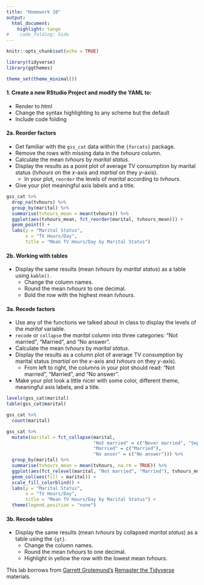 ```yaml
---
title: "Homework 10"
output: 
  html_document:
    highlight: tango
#    code_folding: hide
---
```


```r
knitr::opts_chunk$set(echo = TRUE)

library(tidyverse)
library(ggthemes)

theme_set(theme_minimal())

```

#### 1. Create a new RStudio Project and modify the YAML to: 

* Render to html
* Change the syntax highlighting to any scheme but the default 
* Include code folding


#### 2a. Reorder **factors**

* Get familiar with the `gss_cat` data within the `{forcats}` package.
* Remove the rows with missing data in the *tvhours* column.
* Calculate the mean *tvhours* by *marital status*.
* Display the results as a point plot of average TV consumption by marital status (*tvhours* on the *x*-axis and *martial* on they *y*-axis).
  + In your plot, `reorder` the levels of *marital* according to *tvhours*.
* Give your plot meaningful axis labels and a title.

```r

gss_cat %>%
  drop_na(tvhours) %>%
  group_by(marital) %>%
  summarise(tvhours_mean = mean(tvhours)) %>%
  ggplot(aes(tvhours_mean, fct_reorder(marital, tvhours_mean))) +
  geom_point() +
  labs(y = "Marital Status",
       x = "TV Hours/Day",
       title = "Mean TV Hours/Day by Marital Status")

```

#### 2b. Working with **tables**

* Display the same results (mean *tvhours* by *marital status*) as a table using `kable()`.
  + Change the column names.
  + Round the mean *tvhours* to one decimal.
  + Bold the row with the highest mean *tvhours*.

#### 3a. Recode **factors**

* Use any of the functions we talked about in class to display the levels of the *marital* variable.
* `recode` or `collapse` the *marital* column into three categories: "Not married", "Married", and "No answer".
* Calculate the mean *tvhours* by *marital status*.
* Display the results as a column plot of average TV consumption by marital status (*martial* on the *x*-axis and *tvhours* on they *y*-axis).
  + From left to right, the columns in your plot should read: "Not married", "Married", and "No answer".
* Make your plot look a little nicer with some color, different theme, meaningful axis labels, and a title.
  

```r

levels(gss_cat$marital)
table(gss_cat$marital)

gss_cat %>% 
  count(marital)

gss_cat %>% 
  mutate(marital = fct_collapse(marital,
                                "Not married" = c("Never married", "Separated", "Divorced", "Widowed"),
                                "Married" = c("Married"),
                                "No anser" = c("No answer"))) %>% 
  group_by(marital) %>% 
  summarise(tvhours_mean = mean(tvhours, na.rm = TRUE)) %>%
  ggplot(aes(fct_relevel(marital, "Not married", "Married"), tvhours_mean)) +
  geom_col(aes(fill = marital)) +
  scale_fill_colorblind() +
  labs(y = "Marital Status",
       x = "TV Hours/Day",
       title = "Mean TV Hours/Day by Marital Status") +
  theme(legend.position = "none")

```

#### 3b. Recode **tables**

* Display the same results (mean *tvhours* by collapsed *marital status*) as a table using the `{gt}`.
  + Change the column names.
  + Round the mean *tvhours* to one decimal.
  + Highlight in yellow the row with the lowest mean *tvhours*.

This lab borrows from [Garrett Grolemund's](https://resources.rstudio.com/authors/garrett-grolemund) [Remaster the Tidyverse](https://github.com/rstudio-education/remaster-the-tidyverse/) materials. 
